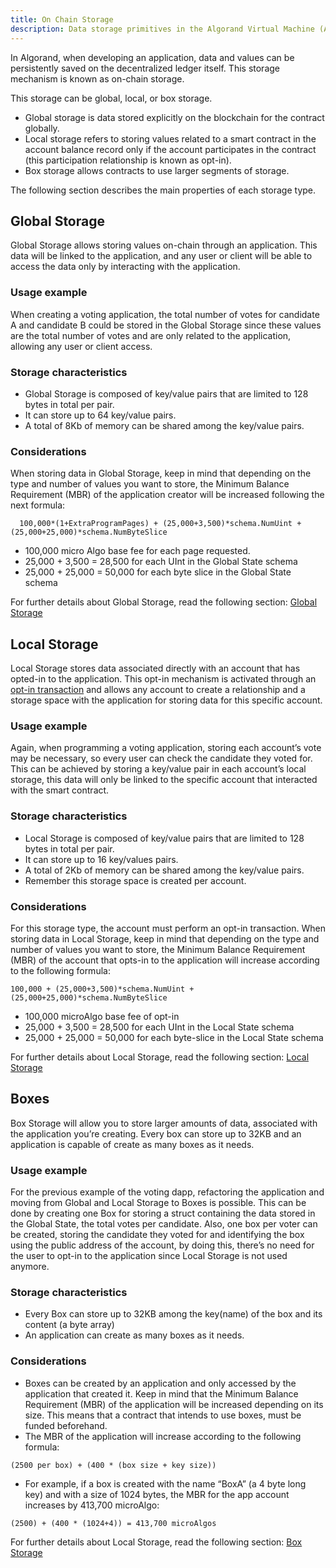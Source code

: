 ```yaml
---
title: On Chain Storage
description: Data storage primitives in the Algorand Virtual Machine (AVM)
---
```


In Algorand, when developing an application, data and values can be persistently saved on the decentralized ledger itself. This storage mechanism is known as on-chain storage.

This storage can be global, local, or box storage.

- Global storage is data stored explicitly on the blockchain for the contract globally.
- Local storage refers to storing values related to a smart contract in the account balance record only if the account participates in the contract (this participation relationship is known as opt-in).
- Box storage allows contracts to use larger segments of storage.

The following section describes the main properties of each storage type.

## Global Storage

Global Storage allows storing values on-chain through an application. This data will be linked to the application, and any user or client will be able to access the data only by interacting with the application.

### Usage example

When creating a voting application, the total number of votes for candidate A and candidate B could be stored in the Global Storage since these values are the total number of votes and are only related to the application, allowing any user or client access.

### Storage characteristics

- Global Storage is composed of key/value pairs that are limited to 128 bytes in total per pair.
- It can store up to 64 key/value pairs.
- A total of 8Kb of memory can be shared among the key/value pairs.

### Considerations

When storing data in Global Storage, keep in mind that depending on the type and number of values you want to store, the Minimum Balance Requirement (MBR) of the application creator will be increased following the next formula:

```
  100,000*(1+ExtraProgramPages) + (25,000+3,500)*schema.NumUint + (25,000+25,000)*schema.NumByteSlice
```

- 100,000 micro Algo base fee for each page requested.
- 25,000 + 3,500 = 28,500 for each UInt in the Global State schema
- 25,000 + 25,000 = 50,000 for each byte slice in the Global State schema

For further details about Global Storage, read the following section: [Global Storage](/build/smart_contracts/storage/global/)

## Local Storage

Local Storage stores data associated directly with an account that has opted-in to the application. This opt-in mechanism is activated through an [opt-in transaction](#) and allows any account to create a relationship and a storage space with the application for storing data for this specific account.

### Usage example

Again, when programming a voting application, storing each account’s vote may be necessary, so every user can check the candidate they voted for. This can be achieved by storing a key/value pair in each account’s local storage, this data will only be linked to the specific account that interacted with the smart contract.

### Storage characteristics

- Local Storage is composed of key/value pairs that are limited to 128 bytes in total per pair.
- It can store up to 16 key/values pairs.
- A total of 2Kb of memory can be shared among the key/value pairs.
- Remember this storage space is created per account.

### Considerations

For this storage type, the account must perform an opt-in transaction.
When storing data in Local Storage, keep in mind that depending on the type and number of values you want to store, the Minimum Balance Requirement (MBR) of the account that opts-in to the application will increase according to the following formula:

```
100,000 + (25,000+3,500)*schema.NumUint + (25,000+25,000)*schema.NumByteSlice
```

- 100,000 microAlgo base fee of opt-in
- 25,000 + 3,500 = 28,500 for each UInt in the Local State schema
- 25,000 + 25,000 = 50,000 for each byte-slice in the Local State schema

For further details about Local Storage, read the following section: [Local Storage](/build/smart_contracts/storage/local/)

## Boxes

Box Storage will allow you to store larger amounts of data, associated with the application you’re creating. Every box can store up to 32KB and an application is capable of create as many boxes as it needs.

### Usage example

For the previous example of the voting dapp, refactoring the application and moving from Global and Local Storage to Boxes is possible. This can be done by creating one Box for storing a struct containing the data stored in the Global State, the total votes per candidate. Also, one box per voter can be created, storing the candidate they voted for and identifying the box using the public address of the account, by doing this, there’s no need for the user to opt-in to the application since Local Storage is not used anymore.

### Storage characteristics

- Every Box can store up to 32KB among the key(name) of the box and its content (a byte array)
- An application can create as many boxes as it needs.

### Considerations

- Boxes can be created by an application and only accessed by the application that created it. Keep in mind that the Minimum Balance Requirement (MBR) of the application will be increased depending on its size. This means that a contract that intends to use boxes, must be funded beforehand.
- The MBR of the application will increase according to the following formula:

```
(2500 per box) + (400 * (box size + key size))
```

- For example, if a box is created with the name “BoxA” (a 4 byte long key) and with a size of 1024 bytes, the MBR for the app account increases by 413,700 microAlgo:

```
(2500) + (400 * (1024+4)) = 413,700 microAlgos
```

For further details about Local Storage, read the following section: [Box Storage](/build/smart_contracts/storage/box/)
